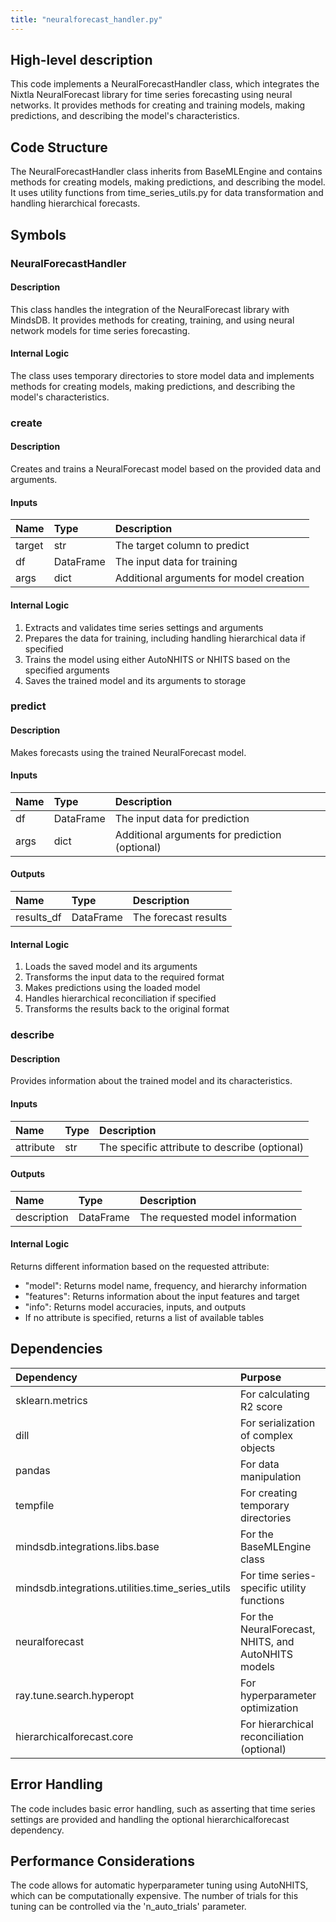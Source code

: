 ```yaml
---
title: "neuralforecast_handler.py"
---
```


## High-level description
This code implements a NeuralForecastHandler class, which integrates the Nixtla NeuralForecast library for time series forecasting using neural networks. It provides methods for creating and training models, making predictions, and describing the model's characteristics.

## Code Structure
The NeuralForecastHandler class inherits from BaseMLEngine and contains methods for creating models, making predictions, and describing the model. It uses utility functions from time_series_utils.py for data transformation and handling hierarchical forecasts.

## Symbols

### NeuralForecastHandler
#### Description
This class handles the integration of the NeuralForecast library with MindsDB. It provides methods for creating, training, and using neural network models for time series forecasting.

#### Internal Logic
The class uses temporary directories to store model data and implements methods for creating models, making predictions, and describing the model's characteristics.

### create
#### Description
Creates and trains a NeuralForecast model based on the provided data and arguments.

#### Inputs
| Name | Type | Description |
|:-----|:-----|:------------|
| target | str | The target column to predict |
| df | DataFrame | The input data for training |
| args | dict | Additional arguments for model creation |

#### Internal Logic
1. Extracts and validates time series settings and arguments
2. Prepares the data for training, including handling hierarchical data if specified
3. Trains the model using either AutoNHITS or NHITS based on the specified arguments
4. Saves the trained model and its arguments to storage

### predict
#### Description
Makes forecasts using the trained NeuralForecast model.

#### Inputs
| Name | Type | Description |
|:-----|:-----|:------------|
| df | DataFrame | The input data for prediction |
| args | dict | Additional arguments for prediction (optional) |

#### Outputs
| Name | Type | Description |
|:-----|:-----|:------------|
| results_df | DataFrame | The forecast results |

#### Internal Logic
1. Loads the saved model and its arguments
2. Transforms the input data to the required format
3. Makes predictions using the loaded model
4. Handles hierarchical reconciliation if specified
5. Transforms the results back to the original format

### describe
#### Description
Provides information about the trained model and its characteristics.

#### Inputs
| Name | Type | Description |
|:-----|:-----|:------------|
| attribute | str | The specific attribute to describe (optional) |

#### Outputs
| Name | Type | Description |
|:-----|:-----|:------------|
| description | DataFrame | The requested model information |

#### Internal Logic
Returns different information based on the requested attribute:
- "model": Returns model name, frequency, and hierarchy information
- "features": Returns information about the input features and target
- "info": Returns model accuracies, inputs, and outputs
- If no attribute is specified, returns a list of available tables

## Dependencies
| Dependency | Purpose |
|:-----------|:--------|
| sklearn.metrics | For calculating R2 score |
| dill | For serialization of complex objects |
| pandas | For data manipulation |
| tempfile | For creating temporary directories |
| mindsdb.integrations.libs.base | For the BaseMLEngine class |
| mindsdb.integrations.utilities.time_series_utils | For time series-specific utility functions |
| neuralforecast | For the NeuralForecast, NHITS, and AutoNHITS models |
| ray.tune.search.hyperopt | For hyperparameter optimization |
| hierarchicalforecast.core | For hierarchical reconciliation (optional) |

## Error Handling
The code includes basic error handling, such as asserting that time series settings are provided and handling the optional hierarchicalforecast dependency.

## Performance Considerations
The code allows for automatic hyperparameter tuning using AutoNHITS, which can be computationally expensive. The number of trials for this tuning can be controlled via the 'n_auto_trials' parameter.
